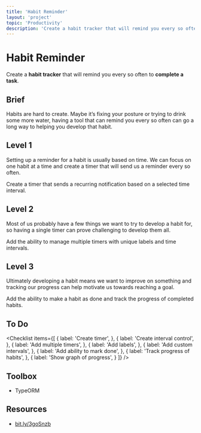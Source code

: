 ```yaml
---
title: 'Habit Reminder'
layout: 'project'
topic: 'Productivity'
description: 'Create a habit tracker that will remind you every so often to complete a task.'
---
```



<ProjectHeader>

# Habit Reminder

Create a <strong className="color-blue">habit tracker</strong> that will remind you every so often to <strong className="color-purple">complete a task</strong>.

</ProjectHeader>

<ProjectContent>

## Brief

Habits are hard to create. Maybe it’s fixing your posture or trying to drink some more water, having a tool that can remind you every so often can go a long way to helping you develop that habit.

## Level 1

Setting up a reminder for a habit is usually based on time. We can focus on one habit at a time and create a timer that will send us a reminder every so often.

Create a timer that sends a recurring notification based on a selected time interval.

<LoginRequired>

## Level 2

Most of us probably have a few things we want to try to develop a habit for, so having a single timer can prove challenging to develop them all.

Add the ability to manage multiple timers with unique labels and time intervals.

## Level 3

Ultimately developing a habit means we want to improve on something and tracking our progress can help motivate us towards reaching a goal.

Add the ability to make a habit as done and track the progress of completed habits.

</LoginRequired>

</ProjectContent>

<ProjectSidebar>

## To Do

<Checklist items={[
  {
    label: 'Create timer',
  },
  {
    label: 'Create interval control',
  },
  {
    label: 'Add multiple timers',
  },
  {
    label: 'Add labels',
  },
  {
    label: 'Add custom intervals',
  },
  {
    label: 'Add ability to mark done',
  },
  {
    label: 'Track progress of habits',
  },
  {
    label: 'Show graph of progress',
  }
]} />

## Toolbox
- TypeORM

## Resources
- [bit.ly/3goSnzb](https://bit.ly/3goSnzb)

</ProjectSidebar>